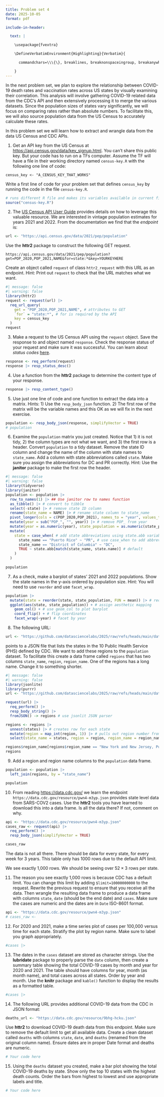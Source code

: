 ```yaml
---
title: Problem set 4
date: 2025-10-05
format: pdf

include-in-header:

  text: |

    \usepackage{fvextra}

    \DefineVerbatimEnvironment{Highlighting}{Verbatim}{

      commandchars=\\\{\}, breaklines, breaknonspaceingroup, breakanywhere

    }
---
```


In the next problem set, we plan to explore the relationship between COVID-19 death rates and vaccination rates across US states by visually examining their correlation. This analysis will involve gathering COVID-19 related data from the CDC's API and then extensively processing it to merge the various datasets. Since the population sizes of states vary significantly, we will focus on comparing rates rather than absolute numbers. To facilitate this, we will also source population data from the US Census to accurately calculate these rates. 

In this problem set we will learn how to extract and wrangle data from the data US Census and CDC APIs.

1. Get an API key from the US Census at <https://api.census.gov/data/key_signup.html>. You can't share this public key. But your code has to run on a TFs computer. Assume the TF will have a file in their working directory named `census-key.R` with the following one line of code:

```
census_key <- "A_CENSUS_KEY_THAT_WORKS"
```

Write a first line of code for your problem set that defines `census_key` by running the code in the file `census-key.R`.

```r
# runs different R file and makes its variables available in current file 
source("census-key.R")
```

2. The [US Census API User Guide](https://www.census.gov/content/dam/Census/data/developers/api-user-guide/api-user-guide.pdf)
provides details on how to leverage this valuable resource. We are interested in vintage population estimates for years 2021 and 2022. From the documentation we find that the _endpoint_ is:


```r
url <- "https://api.census.gov/data/2021/pep/population"
```

Use the **httr2** package to construct the following GET request.

```
https://api.census.gov/data/2021/pep/population?get=POP_2020,POP_2021,NAME&for=state:*&key=YOURKEYHERE
```

Create an object called `request` of class `httr2_request` with this URL as an endpoint.
Hint: Print out `request` to check that the URL matches what we want.

```r
#| message: false
#| warning: false
library(httr2)
request <- request(url) |>
  req_url_query(
    get = "POP_2020,POP_2021,NAME", # attributes to GET
    `for` = "state:*", # for is required by the API 
    key = census_key
  )
request
```

3. Make a request to the US Census API using the `request` object. Save the response to and object named `response`. Check the response status of your request and make sure it was successful. You can learn about _status codes_ [here](https://en.wikipedia.org/wiki/List_of_HTTP_status_codes).


```r

response <- req_perform(request)
response |> resp_status_desc()
```

4. Use a function from the **httr2** package to determine the content type of your response.

```r
response |> resp_content_type()
```

5. Use just one line of code and one function to extract the data into a matrix. 
Hints: 1) Use the `resp_body_json` function. 2) The first row of the matrix will be the variable names and this OK as we will fix in the next exercise.

```r
population <- resp_body_json(response, simplifyVector = TRUE)
# population
```

6. Examine the `population` matrix you just created. Notice that 1) it is not tidy, 2) the column types are not what we want, and 3) the first row is a header. Convert `population` to a tidy dataset. Remove the state ID column and change the name of the column with state names to `state_name`. Add a column with state abbreviations called `state`. Make sure you assign the abbreviations for DC and PR correctly. Hint: Use the **janitor** package to make the first row the header. 

```r
#| message: false
#| warning: false
library(tidyverse)
library(janitor)
population <- population |> 
  row_to_names(1) |> ## Use janitor row to names function
  as_tibble() |> # convert to tibble
  select(-state) |> # remove state ID column
  rename(state_name = NAME) |> # rename state column to state_name
  pivot_longer(cols = c(POP_2020,POP_2021), names_to = "year", values_to = "state_population") |> # use pivot_longer to tidy
  mutate(year = sub("POP_", "", year)) |> # remove POP_ from year
  mutate(year = as.numeric(year), state_population = as.numeric(state_population)) |> # parse all relevant columns to numeric
  mutate( 
    state = case_when( # add state abbreviations using state.abb variable
      state_name == "Puerto Rico" ~ "PR", # use case_when to add abbreviations for DC and PR
      state_name == "District of Columbia" ~ "DC",
      TRUE ~ state.abb[match(state_name, state.name)] # default
    )
  ) 
  
population
```

7. As a check, make a barplot of states' 2021 and 2022 populations. Show the state names in the y-axis ordered by population size.  Hint: You will need to use `reorder` and use `facet_wrap`.

```r
population |> 
  mutate(state = reorder(state, state_population, FUN = mean)) |> # reorder state
  ggplot(aes(state, state_population)) + # assign aesthetic mapping
    geom_col() + # use geom_col to plot barplot
    coord_flip() + # flip coordinates
    facet_wrap(~year) # facet by year

```


8. The following URL:

```r
url <- "https://github.com/datasciencelabs/2025/raw/refs/heads/main/data/regions.json"
```

points to a JSON file that lists the states in the 10 Public Health Service (PHS) defined by CDC. We want to add these regions to the `population` dataset. To facilitate this create a data frame called `regions` that has two columns `state_name`, `region`, `region_name`. One of the regions has a long name. Change it to something shorter.

```r
#| message: false
#| warning: false
library(jsonlite)
library(purrr)
url <- "https://github.com/datasciencelabs/2025/raw/refs/heads/main/data/regions.json"

request(url) |>
  req_perform() |>
  resp_body_string() |>
  fromJSON() -> regions # use jsonlit JSON parser 

regions <- regions |>
  unnest(states) |> # creates row for each state
  mutate(region = map_int(region, 1)) |> # pulls out region number from list of length 1
  select(state_name = states, region = region, region_name = region_name) # reordering and renaming 

regions$region_name[regions$region_name == "New York and New Jersey, Puerto Rico, Virgin Islands"] <- "NY & NJ, PR, VI"
regions
```

9. Add a region and region name columns to the `population` data frame.

```r
population <- population |>
  left_join(regions, by = "state_name") 

population
```


10. From reading <https://data.cdc.gov/> we learn the endpoint `https://data.cdc.gov/resource/pwn4-m3yp.json` provides state level data from SARS-COV2 cases. Use the **httr2** tools you have learned to download this into a data frame. Is all the data there? If not, comment on why.


```r
api <- "https://data.cdc.gov/resource/pwn4-m3yp.json"
cases_raw <- request(api) |>
  req_perform() |>
  resp_body_json(simplifyVector = TRUE)

cases_raw
```

The data is not all there. There should be data for every state, for every week for 3 years. This table only has 1000 rows due to the default API limit. 

We see exactly 1,000 rows. We should be seeing over $52 \times 3$ rows per state.

11. The reason you see exactly 1,000 rows is because CDC has a default limit. You can change this limit by adding `$limit=10000000000` to the request. Rewrite the previous request to ensure that you receive all the data. Then wrangle the resulting data frame to produce a data frame with columns `state`, `date` (should be the end date) and `cases`. Make sure the cases are numeric and the dates are in `Date` ISO-8601 format.

```r
api <- "https://data.cdc.gov/resource/pwn4-m3yp.json"
# cases_raw <- 
```


12. For 2020 and 2021, make a time series plot of cases per 100,000 versus time for each state. Stratify the plot by region name. Make sure to label you graph appropriately. 

```r
#cases |> 
```

13. The dates in the `cases` dataset are stored as character strings. Use the **lubridate** package to properly parse the `date` column, then create a summary table showing the total COVID-19 cases by month and year for 2020 and 2021. The table should have columns for year, month (as month name), and total cases across all states. Order by year and month. Use the **knitr** package and `kable()` function to display the results as a formatted table.

```r
#cases |> 
```

14. The following URL provides additional COVID-19 data from the CDC in JSON format:

```r
deaths_url <- "https://data.cdc.gov/resource/9bhg-hcku.json"
```

Use **httr2** to download COVID-19 death data from this endpoint. Make sure to remove the default limit to get all available data. Create a clean dataset called `deaths` with columns `state`, `date`, and `deaths` (renamed from the original column name). Ensure dates are in proper Date format and deaths are numeric.


```r
# Your code here
```

15. Using the `deaths` dataset you created, make a bar plot showing the total COVID-19 deaths by state. Show only the top 10 states with the highest death counts. Order the bars from highest to lowest and use appropriate labels and title.

```r
# Your code here
```